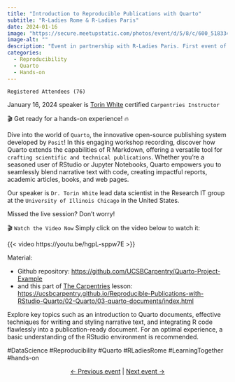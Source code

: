 ```yaml
---
title: "Introduction to Reproducible Publications with Quarto"
subtitle: "R-Ladies Rome & R-Ladies Paris"
date: 2024-01-16
image: "https://secure.meetupstatic.com/photos/event/d/5/8/c/600_518334668.webp?w=750"
image-alt: ""
description: "Event in partnership with R-Ladies Paris. First event of 2024 carpentry-style quarto introductory workshop with lecture and demos alternating with hands-on exercises."
categories:
  - Reproducibility
  - Quarto
  - Hands-on
---
```

  

`Registered Attendees (76)`

January 16, 2024 speaker is [Torin White](https://www.linkedin.com/in/torinwhite/) certified `Carpentries Instructor`


🎬 Get ready for a hands-on experience! 🔥

Dive into the world of `Quarto`, the innovative open-source publishing system developed by `Posit`! In this engaging workshop recording, discover how Quarto extends the capabilities of R Markdown, offering a versatile tool for `crafting scientific and technical publications`. Whether you're a seasoned user of RStudio or Jupyter Notebooks, Quarto empowers you to seamlessly blend narrative text with code, creating impactful reports, academic articles, books, and web pages.

Our speaker is `Dr. Torin White` lead data scientist in the Research IT group at the `University of Illinois Chicago` in the United States. 

Missed the live session? Don't worry! 

 🎬 `Watch the Video Now`
Simply click on the video below to watch it:

{{< video https://youtu.be/hgpL-sppw7E >}}


Material:

- Github repository: [https://github.com/UCSBCarpentry/Quarto-Project-Example](https://github.com/UCSBCarpentry/Quarto-Project-Example)
- and this part of [The Carpentries](https://carpentries.org/index.html) lesson: [https://ucsbcarpentry.github.io/Reproducible-Publications-with-RStudio-Quarto/02-Quarto/03-quarto-documents/index.html](https://ucsbcarpentry.github.io/Reproducible-Publications-with-RStudio-Quarto/02-Quarto/03-quarto-documents/index.html)


Explore key topics such as an introduction to Quarto documents, effective techniques for writing and styling narrative text, and integrating R code flawlessly into a publication-ready document. For an optimal experience, a basic understanding of the RStudio environment is recommended.


#DataScience #Reproducibility #Quarto #RLadiesRome #LearningTogether #hands-on

<center>[← Previous event](/talks/2023/meetup/12152023/index.qmd) | [Next event →](/talks/2024/meetup/02172024/index.qmd)</center>